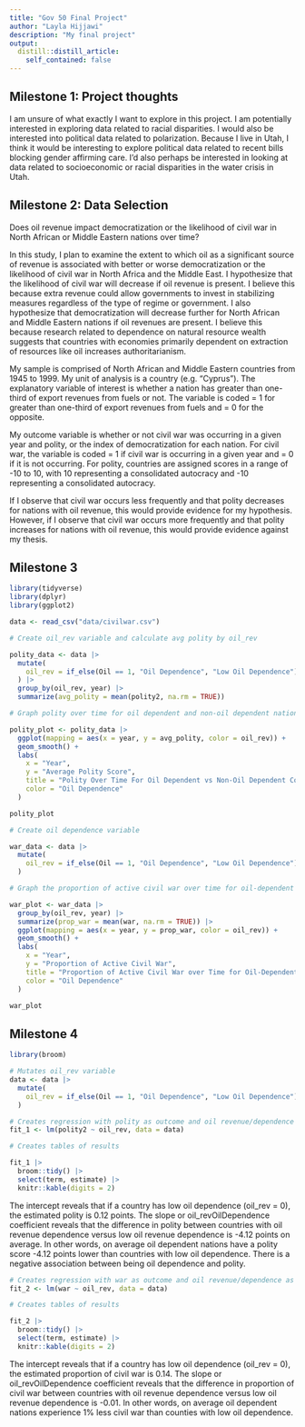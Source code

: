 ```yaml
---
title: "Gov 50 Final Project"
author: "Layla Hijjawi"
description: "My final project"
output:
  distill::distill_article:
    self_contained: false
---
```




## Milestone 1: Project thoughts

I am unsure of what exactly I want to explore in this project. I am potentially interested in exploring data related to racial disparities. I would also be interested into political data related to polarization. Because I live in Utah, I think it would be interesting to explore political data related to recent bills blocking gender affirming care. I'd also perhaps be interested in looking at data related to socioeconomic or racial disparities in the water crisis in Utah. 

## Milestone 2: Data Selection

Does oil revenue impact democratization or the likelihood of civil war in North African or Middle Eastern nations over time?

In this study, I plan to examine the extent to which oil as a significant source of revenue is associated with better or worse democratization or the likelihood of civil war in North Africa and the Middle East. I hypothesize that the likelihood of civil war will decrease if oil revenue is present. I believe this because extra revenue could allow governments to invest in stabilizing measures regardless of the type of regime or government. I also hypothesize that democratization will decrease further for North African and Middle Eastern nations if oil revenues are present. I believe this because research related to dependence on natural resource wealth suggests that countries with economies primarily dependent on extraction of resources like oil increases authoritarianism. 

My sample is comprised of North African and Middle Eastern countries from 1945 to 1999. My unit of analysis is a country (e.g. “Cyprus”). The explanatory variable of interest is whether a nation has greater than one-third of export revenues from fuels or not. The variable is coded = 1 for greater than one-third of export revenues from fuels and = 0 for the opposite. 

My outcome variable is whether or not civil war was occurring in a given year and polity, or the index of democratization for each nation. For civil war, the variable is coded = 1 if civil war is occurring in a given year and = 0 if it is not occurring. For polity, countries are assigned scores in a range of -10 to 10, with 10 representing a consolidated autocracy and -10 representing a consolidated autocracy. 

If I observe that civil war occurs less frequently and that polity decreases for nations with oil revenue, this would provide evidence for my hypothesis. However, if I observe that civil war occurs more frequently and that polity increases for nations with oil revenue, this would provide evidence against my thesis. 

## Milestone 3

```r
library(tidyverse)
library(dplyr)
library(ggplot2)

data <- read_csv("data/civilwar.csv") 
```
```r

# Create oil_rev variable and calculate avg polity by oil_rev

polity_data <- data |>
  mutate(
    oil_rev = if_else(Oil == 1, "Oil Dependence", "Low Oil Dependence")
  ) |>
  group_by(oil_rev, year) |>
  summarize(avg_polity = mean(polity2, na.rm = TRUE)) 

# Graph polity over time for oil dependent and non-oil dependent nations

polity_plot <- polity_data |>
  ggplot(mapping = aes(x = year, y = avg_polity, color = oil_rev)) +
  geom_smooth() +
  labs(
    x = "Year",
    y = "Average Polity Score",
    title = "Polity Over Time For Oil Dependent vs Non-Oil Dependent Countries",
    color = "Oil Dependence"
  )

polity_plot


```


```r

# Create oil dependence variable

war_data <- data |>
  mutate(
    oil_rev = if_else(Oil == 1, "Oil Dependence", "Low Oil Dependence")
  ) 

# Graph the proportion of active civil war over time for oil-dependent and non-oil dependent countries

war_plot <- war_data |>
  group_by(oil_rev, year) |>
  summarize(prop_war = mean(war, na.rm = TRUE)) |>
  ggplot(mapping = aes(x = year, y = prop_war, color = oil_rev)) +
  geom_smooth() +
  labs(
    x = "Year",
    y = "Proportion of Active Civil War",
    title = "Proportion of Active Civil War over Time for Oil-Dependent and Non-Oil Dependent Countries",
    color = "Oil Dependence"
  )

war_plot
```


## Milestone 4

```r
library(broom)

# Mutates oil_rev variable 
data <- data |>
  mutate(
    oil_rev = if_else(Oil == 1, "Oil Dependence", "Low Oil Dependence")
  )

# Creates regression with polity as outcome and oil revenue/dependence as predictor
fit_1 <- lm(polity2 ~ oil_rev, data = data)

# Creates tables of results

fit_1 |>
  broom::tidy() |>
  select(term, estimate) |>
  knitr::kable(digits = 2)
```
The intercept reveals that if a country has low oil dependence (oil_rev = 0), the estimated polity is 0.12 points. The slope or oil_revOilDependence coefficient reveals that the difference in polity between countries with oil revenue dependence versus low oil revenue dependence is -4.12 points on average. In other words, on average oil dependent nations have a polity score -4.12 points lower than countries with low oil dependence. There is a negative association between being oil dependence and polity. 

```r

# Creates regression with war as outcome and oil revenue/dependence as predictor
fit_2 <- lm(war ~ oil_rev, data = data)

# Creates tables of results

fit_2 |>
  broom::tidy() |>
  select(term, estimate) |>
  knitr::kable(digits = 2)
```
The intercept reveals that if a country has low oil dependence (oil_rev = 0), the estimated proportion of civil war is 0.14. The slope or oil_revOilDependence coefficient reveals that the difference in proportion of civil war between countries with oil revenue dependence versus low oil revenue dependence is -0.01. In other words, on average oil dependent nations experience 1% less civil war than counties with low oil dependence. 



